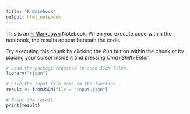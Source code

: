 ```yaml
---
title: "R Notebook"
output: html_notebook
---
```


This is an [R Markdown](http://rmarkdown.rstudio.com) Notebook. When you execute code within the notebook, the results appear beneath the code. 

Try executing this chunk by clicking the *Run* button within the chunk or by placing your cursor inside it and pressing *Cmd+Shift+Enter*. 

```r
# Load the package required to read JSON files.
library("rjson")

# Give the input file name to the function.
result <- fromJSON(file = "input.json")

# Print the result.
print(result)
```


